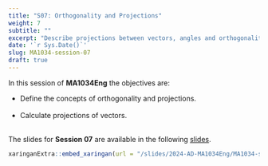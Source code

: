 ---
title: "S07: Orthogonality and Projections"
weight: 7
subtitle: ""
excerpt: "Describe projections between vectors, angles and orthogonality, and we their applications."
date: '`r Sys.Date()`'
slug: MA1034-session-07
draft: true
---

In this session of **MA1034Eng** the objectives are:


* Define the concepts of orthogonality and projections. <br/><br/>
* Calculate projections of vectors. <br/><br/>

The slides for **Session 07** are available in the following [slides](/slides/2024-AD-MA1034Eng/MA1034-sesion-07).

```{r embed-xaringan, echo=FALSE}
xaringanExtra::embed_xaringan(url = "/slides/2024-AD-MA1034Eng/MA1034-sesion-07", ratio = "4:3")
```